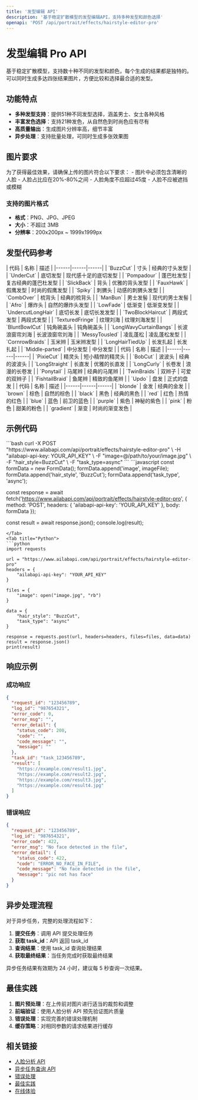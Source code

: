 ```yaml
---
title: '发型编辑 API'
description: '基于稳定扩散模型的发型编辑API，支持多种发型和颜色选择'
openapi: 'POST /api/portrait/effects/hairstyle-editor-pro'
---
```


# 发型编辑 Pro API

基于稳定扩散模型，支持数十种不同的发型和颜色，每个生成的结果都是独特的。可以同时生成多达四张结果图片，方便比较和选择最合适的发型。

## 功能特点

- **多种发型支持**：提供51种不同发型选择，涵盖男士、女士各种风格
- **丰富发色选择**：支持21种发色，从自然色到时尚色应有尽有
- **高质量输出**：生成图片分辨率高，细节丰富
- **异步处理**：支持批量处理，可同时生成多张效果图

## 图片要求

<Warning>
为了获得最佳效果，请确保上传的图片符合以下要求：
- 图片中必须包含清晰的人脸
- 人脸占比应在20%-80%之间
- 人脸角度不应超过45度
- 人脸不应被遮挡或模糊
</Warning>

### 支持的图片格式

- **格式**：PNG、JPG、JPEG
- **大小**：不超过 3MB
- **分辨率**：200x200px ~ 1999x1999px

## 发型代码参考

<Tabs>
<Tab title="男士发型">
| 代码 | 名称 | 描述 |
|------|------|------|
| `BuzzCut` | 寸头 | 经典的寸头发型 |
| `UnderCut` | 底切发型 | 现代感十足的底切发型 |
| `Pompadour` | 蓬巴杜发型 | 复古经典的蓬巴杜发型 |
| `SlickBack` | 背头 | 优雅的背头发型 |
| `FauxHawk` | 假鹰发型 | 时尚的假鹰发型 |
| `Spiky` | 刺猬头 | 动感的刺猬头发型 |
| `CombOver` | 梳背头 | 经典的梳背头 |
| `ManBun` | 男士发髻 | 现代的男士发髻 |
| `Afro` | 爆炸头 | 自然的爆炸头发型 |
| `LowFade` | 低渐变 | 低渐变发型 |
| `UndercutLongHair` | 底切长发 | 底切长发发型 |
| `TwoBlockHaircut` | 两段式发型 | 两段式发型 |
| `TexturedFringe` | 纹理刘海 | 纹理刘海发型 |
| `BluntBowlCut` | 钝角碗盖头 | 钝角碗盖头 |
| `LongWavyCurtainBangs` | 长波浪窗帘刘海 | 长波浪窗帘刘海 |
| `MessyTousled` | 凌乱蓬松 | 凌乱蓬松发型 |
| `CornrowBraids` | 玉米辫 | 玉米辫发型 |
| `LongHairTiedUp` | 长发扎起 | 长发扎起 |
| `Middle-parted` | 中分发型 | 中分发型 |
</Tab>
<Tab title="女士发型">
| 代码 | 名称 | 描述 |
|------|------|------|
| `PixieCut` | 精灵头 | 短小精悍的精灵头 |
| `BobCut` | 波波头 | 经典的波波头 |
| `LongStraight` | 长直发 | 优雅的长直发 |
| `LongCurly` | 长卷发 | 浪漫的长卷发 |
| `Ponytail` | 马尾辫 | 经典的马尾辫 |
| `TwinBraids` | 双辫子 | 可爱的双辫子 |
| `FishtailBraid` | 鱼尾辫 | 精致的鱼尾辫 |
| `Updo` | 盘发 | 正式的盘发 |
</Tab>
<Tab title="发色效果">
| 代码 | 名称 | 描述 |
|------|------|------|
| `blonde` | 金发 | 经典的金发 |
| `brown` | 棕色 | 自然的棕色 |
| `black` | 黑色 | 经典的黑色 |
| `red` | 红色 | 热情的红色 |
| `blue` | 蓝色 | 前卫的蓝色 |
| `purple` | 紫色 | 神秘的紫色 |
| `pink` | 粉色 | 甜美的粉色 |
| `gradient` | 渐变 | 时尚的渐变发色 |
</Tab>
</Tabs>

## 示例代码

<Tabs>
<Tab title="cURL">
```bash
curl -X POST "https://www.ailabapi.com/api/portrait/effects/hairstyle-editor-pro" \
  -H "ailabapi-api-key: YOUR_API_KEY" \
  -F "image=@/path/to/your/image.jpg" \
  -F "hair_style=BuzzCut" \
  -F "task_type=async"
```
</Tab>
<Tab title="JavaScript">
```javascript
const formData = new FormData();
formData.append('image', imageFile);
formData.append('hair_style', 'BuzzCut');
formData.append('task_type', 'async');

const response = await fetch('https://www.ailabapi.com/api/portrait/effects/hairstyle-editor-pro', {
  method: 'POST',
  headers: {
    'ailabapi-api-key': 'YOUR_API_KEY'
  },
  body: formData
});

const result = await response.json();
console.log(result);
```
</Tab>
<Tab title="Python">
```python
import requests

url = "https://www.ailabapi.com/api/portrait/effects/hairstyle-editor-pro"
headers = {
    "ailabapi-api-key": "YOUR_API_KEY"
}

files = {
    "image": open("image.jpg", "rb")
}

data = {
    "hair_style": "BuzzCut",
    "task_type": "async"
}

response = requests.post(url, headers=headers, files=files, data=data)
result = response.json()
print(result)
```
</Tab>
</Tabs>

## 响应示例

### 成功响应

```json
{
  "request_id": "123456789",
  "log_id": "987654321",
  "error_code": 0,
  "error_msg": "",
  "error_detail": {
    "status_code": 200,
    "code": "",
    "code_message": "",
    "message": ""
  },
  "task_id": "task_123456789",
  "result": [
    "https://example.com/result1.jpg",
    "https://example.com/result2.jpg",
    "https://example.com/result3.jpg",
    "https://example.com/result4.jpg"
  ]
}
```

### 错误响应

```json
{
  "request_id": "123456789",
  "log_id": "987654321",
  "error_code": 422,
  "error_msg": "No face detected in the file",
  "error_detail": {
    "status_code": 422,
    "code": "ERROR_NO_FACE_IN_FILE",
    "code_message": "No face detected in the file",
    "message": "pic not has face"
  }
}
```

## 异步处理流程

对于异步任务，完整的处理流程如下：

1. **提交任务**：调用 API 提交处理任务
2. **获取 task_id**：API 返回 task_id
3. **查询结果**：使用 task_id 查询处理结果
4. **获取最终结果**：当任务完成时获取最终结果

<Tip>
  异步任务结果有效期为 24 小时，建议每 5 秒查询一次结果。
</Tip>

## 最佳实践

1. **图片预处理**：在上传前对图片进行适当的裁剪和调整
2. **前端验证**：使用人脸分析 API 预先验证图片质量
3. **错误处理**：实现完善的错误处理机制
4. **缓存策略**：对相同参数的请求结果进行缓存

## 相关链接

- [人脸分析 API](/api-reference/face-analysis)
- [异步任务查询 API](/api-reference/async-task-results)
- [错误处理](/essentials/error-handling)
- [最佳实践](/essentials/best-practices)
- [在线体验](https://www.ailabtools.com/portrait-hairstyle-editing-pro-example)
